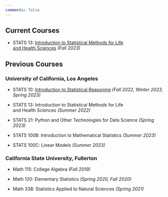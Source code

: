 ```yaml
---
comments: false
---
```


## Current Courses

- STATS 13: [Introduction to Statistical Methods for Life \
and Health Sciences](/ucla/stats13/index.qmd) *(Fall 2023)*


## Previous Courses

### University of California, Los Angeles

- STATS 10: [Introduction to Statistical Reasoning](/ucla/stats10/index.qmd)
*(Fall 2022, Winter 2023, Spring 2023)*

- STATS 13: Introduction to Statistical Methods for Life \
and Health Sciences *(Summer 2022)*

- STATS 21: Python and Other Technologies for Data Science *(Spring 2023)*

- STATS 100B: Introduction to Mathematical Statistics *(Summer 2023)*

- STATS 100C: Linear Models *(Summer 2023)*

### California State University, Fullerton

- Math 115: College Algebra *(Fall 2019)*

- Math 120: Elementary Statistics *(Spring 2020, Fall 2020)*

- Math 338: Statistics Applied to Natural Sciences *(Spring 2021)*